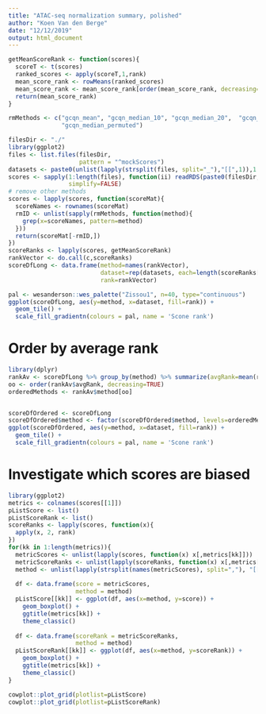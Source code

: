 ```yaml
---
title: "ATAC-seq normalization summary, polished"
author: "Koen Van den Berge"
date: "12/12/2019"
output: html_document
---
```



```r
getMeanScoreRank <- function(scores){
  scoreT <- t(scores)
  ranked_scores <- apply(scoreT,1,rank)
  mean_score_rank <- rowMeans(ranked_scores)
  mean_score_rank <- mean_score_rank[order(mean_score_rank, decreasing=TRUE)]
  return(mean_score_rank)
}

rmMethods <- c("gcqn_mean", "gcqn_median_10", "gcqn_median_20",  "gcqn_median_100",
               "gcqn_median_permuted")

filesDir <- "./"
library(ggplot2)
files <- list.files(filesDir,
                    pattern = "^mockScores")
datasets <- paste0(unlist(lapply(strsplit(files, split="_"),"[[",1)),1:length(files))
scores <- sapply(1:length(files), function(ii) readRDS(paste0(filesDir,files[ii])),
                 simplify=FALSE)
# remove other methods
scores <- lapply(scores, function(scoreMat){
  scoreNames <- rownames(scoreMat)
  rmID <- unlist(sapply(rmMethods, function(method){
    grep(x=scoreNames, pattern=method)
  }))
  return(scoreMat[-rmID,])
})
scoreRanks <- lapply(scores, getMeanScoreRank)
rankVector <- do.call(c,scoreRanks)
scoreDfLong <- data.frame(method=names(rankVector),
                          dataset=rep(datasets, each=length(scoreRanks[[1]])),
                          rank=rankVector)

pal <- wesanderson::wes_palette("Zissou1", n=40, type="continuous")
ggplot(scoreDfLong, aes(y=method, x=dataset, fill=rank)) + 
  geom_tile() + 
  scale_fill_gradientn(colours = pal, name = 'Scone rank')

```


# Order by average rank

```r
library(dplyr)
rankAv <- scoreDfLong %>% group_by(method) %>% summarize(avgRank=mean(rank, na.rm=TRUE))
oo <- order(rankAv$avgRank, decreasing=TRUE)
orderedMethods <- rankAv$method[oo]


scoreDfOrdered <- scoreDfLong
scoreDfOrdered$method <- factor(scoreDfOrdered$method, levels=orderedMethods)
ggplot(scoreDfOrdered, aes(y=method, x=dataset, fill=rank)) + 
  geom_tile() + 
  scale_fill_gradientn(colours = pal, name = 'Scone rank')
```

# Investigate which scores are biased

```r
library(ggplot2)
metrics <- colnames(scores[[1]])
pListScore <- list()
pListScoreRank <- list()
scoreRanks <- lapply(scores, function(x){
  apply(x, 2, rank)
})
for(kk in 1:length(metrics)){
  metricScores <- unlist(lapply(scores, function(x) x[,metrics[kk]]))
  metricScoreRanks <- unlist(lapply(scoreRanks, function(x) x[,metrics[kk]]))
  method <- unlist(lapply(strsplit(names(metricScores), split=","), "[[", 2))
  
  df <- data.frame(score = metricScores,
                   method = method)
  pListScore[[kk]] <- ggplot(df, aes(x=method, y=score)) +
    geom_boxplot() + 
    ggtitle(metrics[kk]) +
    theme_classic()
  
  df <- data.frame(scoreRank = metricScoreRanks,
                   method = method)
  pListScoreRank[[kk]] <- ggplot(df, aes(x=method, y=scoreRank)) +
    geom_boxplot() + 
    ggtitle(metrics[kk]) +
    theme_classic()
}

cowplot::plot_grid(plotlist=pListScore)
cowplot::plot_grid(plotlist=pListScoreRank)


```

